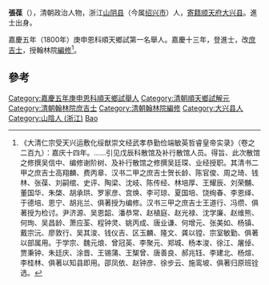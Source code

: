 '''張葆'''（{{bd|？||？|catIdx=C张}}），清朝政治人物，浙江[[山阴县_(浙江省)|山阴县]]（今属[[绍兴市|绍兴市]]）人，[[寄籍|寄籍]][[顺天府|顺天府]][[大兴县_(金朝)|大兴县]]。進士出身。

嘉慶五年（1800年）庚申恩科順天鄉試第一名舉人。嘉慶十三年，登進士，改[[庶吉士|庶吉士]]，授翰林院[[編修|編修]]<ref>《大清仁宗受天兴运敷化绥猷崇文经武孝恭勤俭端敏英哲睿皇帝实录》（卷之二百九）：嘉庆十四年。……引见戊辰科散馆及补行散馆人员。得旨、此次散馆之修撰吴信中、编修谢阶树、及补行散馆之修撰吴廷琛、业经授职。其清书二甲之庶吉士高翔麟、费丙章、汉书二甲之庶吉士贺长龄、陈官俊、周之琦、钱林、张葆、刘嗣绾、史评、陶梁、沈岐、陈传经、林培厚、王耀辰、刘荣黼、董国华、朱棨、胡承珙、罗家彦、宫焕、李可琼、夏国培、饶绚春、李恩绎、于德培、恩宁、胡兆兰、俱著授为编修。汉书三甲之庶吉士王道行、冯缵、俱著授为检讨。尹济源、吴恩韶、潘恭常、赵植庭、赵光禄、沈学廉、赵维熊、何珣、吴昌龄、萧应荃、程钟灵、姚丙成、唐业谦、何增元、张美如、杨镇、戴宗沅、廖敦行、吴其浚、钱仪吉、区玉麟、隆文、龚以镗、宗室敏勤、俱著以部属用。于学宗、魏元烺、曾冠英、李聚元、郑城、杨本浚、徐江、屠倬、贾秉钟、朱廷庆、涂晋、王锡蒲、王榘曾、唐善良、郝兆钰、李建北、杨煊、李桂林、俱著以知县即用。邵凤依、赵钟彦、徐步云、施鸾坡、俱著归原班铨选。</ref>。

==參考==
{{reflist}}
{{清朝官员小作品}}
{{嘉慶十三年戊辰科殿試金榜}}
{{DEFAULTSORT:Zhang張}}
[[Category:嘉慶五年庚申恩科順天鄉試舉人|Category:嘉慶五年庚申恩科順天鄉試舉人]]
[[Category:清朝順天鄉試解元|Category:清朝順天鄉試解元]]
[[Category:清朝翰林院庶吉士|Category:清朝翰林院庶吉士]]
[[Category:清朝翰林院編修|Category:清朝翰林院編修]]
[[Category:大兴县人|Category:大兴县人]]
[[Category:山陰人_(浙江)|Category:山陰人 (浙江)]]
[[Category:张姓|Bao]]
